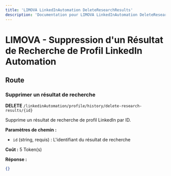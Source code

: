 ```yaml
---
title: 'LIMOVA LinkedInAutomation DeleteResearchResults'
description: 'Documentation pour LIMOVA LinkedInAutomation DeleteResearchResults'
---
```


# LIMOVA - Suppression d'un Résultat de Recherche de Profil LinkedIn Automation

## Route

### Supprimer un résultat de recherche
**DELETE** `/linkedinAutomation/profile/history/delete-research-results/{id}`

Supprime un résultat de recherche de profil LinkedIn par ID.

**Paramètres de chemin :**
- `id` (string, requis) : L'identifiant du résultat de recherche

**Coût :** 5 Token(s)

**Réponse :**
```json
{}
``` 
